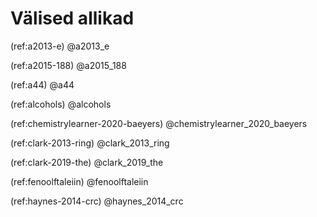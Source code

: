 \onecolumn

# Välised allikad {.unnumbered}

\hyphenpenalty=10000
\fontspec{Symbola}

(ref:a2013-e) @a2013_e

(ref:a2015-188) @a2015_188

(ref:a44) @a44

(ref:alcohols) @alcohols

(ref:chemistrylearner-2020-baeyers) @chemistrylearner_2020_baeyers

(ref:clark-2013-ring) @clark_2013_ring

(ref:clark-2019-the) @clark_2019_the

(ref:fenoolftaleiin) @fenoolftaleiin

(ref:haynes-2014-crc) @haynes_2014_crc
